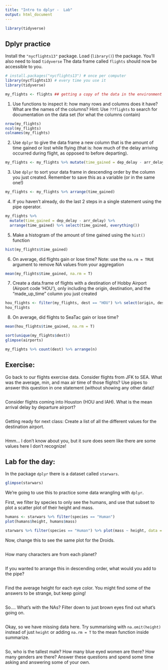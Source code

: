 ```yaml
---
title: "Intro to dplyr -  Lab"
output: html_document
---
```

```r
library(tidyverse)
```




## Dplyr practice

Install the `"nycflights13"` package. Load (`library()`) the package.
You'll also need to load `tidyverse` The data frame called `flights` should now be accessible to you.

```r
# install.packages("nycflights13") # once per computer 
library(nycflights13) # every time you use it
library(tidyverse)

my_flights <- flights ## getting a copy of the data in the environment
```


1. Use functions to inspect it: how many rows and columns does it have? What are the names of the columns? Hint: Use `??flights` to search for documentation on the data set (for what the columns contain)

```r
nrow(my_flights)
ncol(my_flights)
colnames(my_flights)
```


2. Use `dplyr` to give the data frame a new column that is the amount of time gained or lost while flying (that is: how much of the delay arriving occurred during flight, as opposed to before departing).

```r
my_flights <- my_flights %>% mutate(time_gained = dep_delay - arr_delay)
```



3. Use `dplyr` to sort your data frame in descending order by the column you just created. Remember to save this as a variable (or in the same one!)

```r
my_flights <- my_flights %>% arrange(time_gained)
```

4. If you haven't already, do the last 2 steps in a single statement using the pipe operator. 

```r
my_flights %>%
  mutate(time_gained = dep_delay - arr_delay) %>%
  arrange(time_gained) %>% select(time_gained, everything())
```

5. Make a histogram of the amount of time gained using the `hist()` function

```r
hist(my_flights$time_gained)
```


6. On average, did flights gain or lose time? Note: use the `na.rm = TRUE` argument to remove NA values from your aggregation

```r
mean(my_flights$time_gained, na.rm = T)

```


7. Create a data.frame of flights with a destination of Hobby Airport (Airport code 'HOU'), only including the origin, destination, and the "made_up_time" column you just created

```r
hou_flights <- filter(my_flights, dest == "HOU") %>% select(origin, dest, time_gained)
hou_flights
```


8. On average, did flights to SeaTac gain or lose time?


```r
mean(hou_flights$time_gained, na.rm = T)

sort(unique(my_flights$dest))
glimpse(airports)

my_flights %>% count(dest) %>% arrange(n)
```

  
## Exercise: 


Go back to our flights exercise data. Consider flights from JFK to SEA. What was the average, min, and max air time of those flights? Use pipes to answer this question in one statement (without showing any other data)!

```r


```

Consider flights coming into Houston (HOU and IAH). What is the mean arrival delay by departure airport? 

```r


```

Getting ready for next class: Create a list of all the different values for the destination airport.

```r


```

Hmm... I don't know about you, but it sure does seem like there are some values here I don't recognize! 


## Lab for the day:


In the package `dplyr` there is a dataset called `starwars`. 

```r
glimpse(starwars)
```


We're going to use this to practice some data wrangling with `dplyr`. 

First, we filter by species to only see the humans, and use that subset to plot a scatter plot of their height and mass.  

```r
humans <- starwars %>% filter(species == "Human")
plot(humans$height, humans$mass)

starwars %>% filter(species == "Human") %>% plot(mass ~ height, data = .)

```

Now, change this to see the same plot for the Droids. 

```r


```


How many characters are from each planet?

```r



```

If you wanted to arrange this in descending order, what would you add to the pipe? 

```r

```

Find the average height for each eye color. You might find some of the answers to be strange, but keep going! 

```r


```

So.... What's with the NAs? Filter down to just brown eyes find out what's going on. 


```r


```

Okay, so we have missing data here. Try summarising with `na.omit(height)` instead of just `height` or adding `na.rm = T` to the mean function inside summarize. 


```r


```

So, who is the tallest male? How many blue eyed women are there? How many genders are there? Answer these questions and spend some time asking and answering some of your own. 


```r

```



